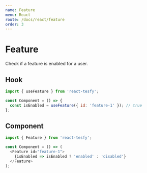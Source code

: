 ```yaml
---
name: Feature
menu: React
route: /docs/react/feature
order: 3
---
```


# Feature

Check if a feature is enabled for a user.

## Hook

```javascript
import { useFeature } from 'react-tesfy';

const Component = () => {
  const isEnabled = useFeature({ id: 'feature-1' }); // true
};
```

## Component

```javascript
import { Feature } from 'react-tesfy';

const Component = () => (
  <Feature id="feature-1">
    {isEnabled => isEnabled ? 'enabled' : 'disabled'}
  </Feature>
);
```
